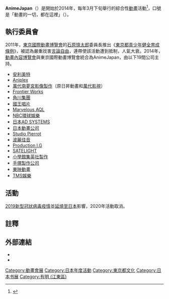 {{refimprove|time=2017-01-01T10:02:20+00:00}}
{{expand|time=2016-07-31T16:28:27+00:00}}
{{Infobox Convention
| name       = AnimeJapan
| image      = 
| caption    = 
| status     = 持續舉行
| venue      = [[東京國際展示場|東京國際展示場]]
| location   = [[東京都|東京都]]
| country    = {{JPN}}
| first      = 2014年
| events     = 
| website    = {{URL|www.anime-japan.jp/en}}
}}
'''AnimeJapan'''（{{lang|ja|アニメジャパン}}）是開始於2014年，每年3月下旬舉行的綜合性[[動畫|動畫]]活動<ref>{{cite web|url= http://www.animenewsnetwork.com/news/2013-10-09/tokyo-intl-anime-fair-anime-contents-expo-unite-to-form-animejapan|title= Tokyo Int'l Anime Fair, Anime Contents Expo Unite to Form AnimeJapan|date= October 10, 2013|accessdate= January 22, 2014|work= [[Anime_News_Network|Anime News Network]]|archive-date= 2016-09-09|archive-url= https://web.archive.org/web/20160909174651/http://www.animenewsnetwork.com/news/2013-10-09/tokyo-intl-anime-fair-anime-contents-expo-unite-to-form-animejapan|dead-url= no}}</ref>，口號是「動畫的一切，都在這裡」（{{lang|ja|アニメのすべてが、ここにある}}）。

==執行委員會==
2011年，[[東京國際動畫博覽會|東京國際動畫博覽會]]的[[石原慎太郎|石原慎太郎]]委員長推出《[[東京都青少年健全育成條例|東京都青少年健全育成條例]]》，被認為嚴重戕害[[言論自由|言論自由]]，連帶使該活動遭到抵制，人氣大衰。2014年，[[動畫內容博覽會|動畫內容博覽會]]與東京國際動畫博覽會統合為AnimeJapan，由以下19間公司主持。

*[[安利美特|安利美特]]
*[[Aniplex|Aniplex]]
*[[萬代南夢宮影像製作|萬代南夢宮影像製作]]（原日昇動畫和[[萬代影視|萬代影視]]）
*[[Frontier_Works|Frontier Works]]
*[[角川集團|角川集團]]
*[[國王唱片|國王唱片]]
*[[Marvelous_AQL|Marvelous AQL]]
*[[NBC環球娛樂|NBC環球娛樂]]
*[[日本AD_SYSTEMS|日本AD SYSTEMS]]
*[[日本動畫公司|日本動畫公司]]
*[[Studio_Pierrot|Studio Pierrot]]
*[[波麗佳音|波麗佳音]]
*[[Production_I.G|Production I.G]]
*[[SATELIGHT|SATELIGHT]]
*[[小學館集英社製作|小學館集英社製作]]
*[[手塚製作公司|手塚製作公司]]
*[[東映動畫|東映動畫]]
*[[TMS娛樂|TMS娛樂]]

== 活動 ==
[[2019新型冠狀病毒疫情|2019新型冠狀病毒疫情]]並[[2019冠狀病毒病日本疫情|延燒至日本]]影響，2020年活動取消。

==註釋==
{{reflist}}

==外部連結==
*{{Official website|https://www.anime-japan.jp}}
* {{Twitter|animejapan_aj|AnimeJapan}}

{{AnimeJapan2014半世紀代表性動畫}}
{{日本動畫工作室}}
{{Portal bar|動漫|文化|東京|日本}}

[[Category:動畫會展|Category:動畫會展]]
[[Category:日本年度活動|Category:日本年度活動]]
[[Category:東京都文化|Category:東京都文化]]
[[Category:日本书展|Category:日本书展]]
[[Category:有明_(江東區)|Category:有明 (江東區)]]